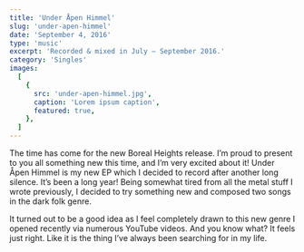 ```yaml
---
title: 'Under Åpen Himmel'
slug: 'under-apen-himmel'
date: 'September 4, 2016'
type: 'music'
excerpt: 'Recorded & mixed in July — September 2016.'
category: 'Singles'
images:
  [
    {
      src: 'under-apen-himmel.jpg',
      caption: 'Lorem ipsum caption',
      featured: true,
    },
  ]
---
```


The time has come for the new Boreal Heights release. I’m proud to present to
you all something new this time, and I’m very excited about it! Under Åpen
Himmel is my new EP which I decided to record after another long silence. It’s
been a long year! Being somewhat tired from all the metal stuff I wrote
previously, I decided to try something new and composed two songs in the dark
folk genre.

<SpacerParagraph />

It turned out to be a good idea as I feel completely drawn to this new genre I
opened recently via numerous YouTube videos. And you know what? It feels just
right. Like it is the thing I’ve always been searching for in my life.
